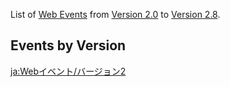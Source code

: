 {{HistoryTabs|Web Event|class=custom-tabs-default}}
List of [[Web Event]]s from [[Version 2.0]] to [[Version 2.8]].

==Events by Version==
{{Events by Version Tables|2|category = Web Events}}

[[ja:Webイベント/バージョン2]]